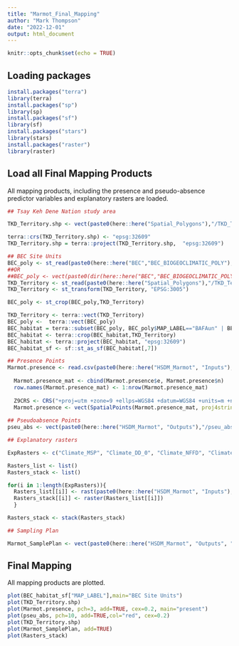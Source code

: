 ---
title: "Marmot_Final_Mapping"
author: "Mark Thompson"
date: "2022-12-01"
output: html_document
---

```{r setup, include=FALSE}
knitr::opts_chunk$set(echo = TRUE)
```

## Loading packages


```{r cars}
install.packages("terra")
library(terra)
install.packages("sp")
library(sp)
install.packages("sf")
library(sf)
install.packages("stars")
library(stars)
install.packages("raster")
library(raster)

```

## Load all Final Mapping Products

All mapping products, including the presence and pseudo-absence predictor variables and explanatory rasters are loaded.

```{r map_load, echo=FALSE}

## Tsay Keh Dene Nation study area

TKD_Territory.shp <- vect(paste0(here::here("Spatial_Polygons"),"/TKD_Territory.shp"))

terra::crs(TKD_Territory.shp) <- "epsg:32609"
TKD_Territory.shp = terra::project(TKD_Territory.shp,  "epsg:32609")

## BEC Site Units
BEC_poly <- st_read(paste0(here::here("BEC","BEC_BIOGEOCLIMATIC_POLY"),"/BEC_POLY_polygon.shp"))
##OR
##BEC_poly <- vect(paste0(dir(here::here("BEC","BEC_BIOGEOCLIMATIC_POLY"), pattern = "BEC_POLY_polygon.shp", full.names = TRUE)))
TKD_Territory <- st_read(paste0(here::here("Spatial_Polygons"),"/TKD_Territory.shp"))
TKD_Territory <- st_transform(TKD_Territory, "EPSG:3005")

BEC_poly <- st_crop(BEC_poly,TKD_Territory)

TKD_Territory <- terra::vect(TKD_Territory)
BEC_poly <-  terra::vect(BEC_poly)
BEC_habitat = terra::subset(BEC_poly, BEC_poly$MAP_LABEL=="BAFAun" | BEC_poly$MAP_LABEL=="ESSFmcp" | BEC_poly$MAP_LABEL=="ESSFmvp" | BEC_poly$MAP_LABEL=="ESSFwcp" | BEC_poly$MAP_LABEL== "SWBmks")
BEC_habitat <- terra::crop(BEC_habitat,TKD_Territory)
BEC_habitat <- terra::project(BEC_habitat, "epsg:32609")
BEC_habitat_sf <- sf::st_as_sf(BEC_habitat[,7])

## Presence Points
Marmot.presence <- read.csv(paste0(here::here("HSDM_Marmot", "Inputs"),"/","MarmotPoints.csv"), stringsAsFactors = FALSE)
 
  Marmot.presence_mat <- cbind(Marmot.presence$e, Marmot.presence$n)
  row.names(Marmot.presence_mat) <- 1:nrow(Marmot.presence_mat)
  
  Z9CRS <- CRS("+proj=utm +zone=9 +ellps=WGS84 +datum=WGS84 +units=m +no_defs")
  Marmot.presence <- vect(SpatialPoints(Marmot.presence_mat, proj4string = Z9CRS))
  
## Pseudoabsence Points
pseu_abs <- vect(paste0(here::here("HSDM_Marmot", "Outputs"),"/pseu_abs.shp"))

## Explanatory rasters

ExpRasters <- c("Climate_MSP", "Climate_DD_0", "Climate_NFFD", "Climate_PAS", "habitat_aspect", "habitat_slope", "TKDN_Rough", "HR_hibernate", "HR_feeding", "Vegetation", "BEC_habitat", "BEC_habitata")

Rasters_list <- list()
Rasters_stack <- list()

for(i in 1:length(ExpRasters)){
  Rasters_list[[i]] <- rast(paste0(here::here("HSDM_Marmot", "Inputs"),"/",ExpRasters[i],".tif"))
  Rasters_stack[[i]] <- raster(Rasters_list[[i]])
  }

Rasters_stack <- stack(Rasters_stack)

## Sampling Plan

Marmot_SamplePlan <- vect(paste0(here::here("HSDM_Marmot", "Outputs", "Marmot_SamplePlan"),"/Marmot_SamplePlan.shp"))

```

## Final Mapping

All mapping products are plotted.

```{r Mapping, echo=FALSE}

plot(BEC_habitat_sf["MAP_LABEL"],main="BEC Site Units")
plot(TKD_Territory.shp)
plot(Marmot.presence, pch=3, add=TRUE, cex=0.2, main="present")
plot(pseu_abs, pch=10, add=TRUE,col="red", cex=0.2)
plot(TKD_Territory.shp)
plot(Marmot_SamplePlan, add=TRUE)
plot(Rasters_stack)

```
